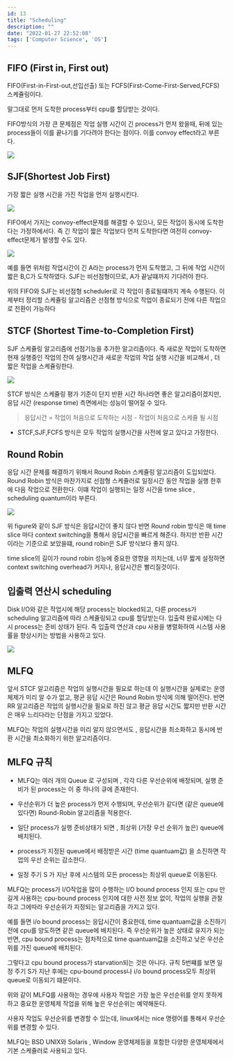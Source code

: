 ```yaml
---
id: 13
title: "Scheduling"
description: ""
date: "2022-01-27 22:52:08"
tags: ['Computer Science', 'OS']
---
```

## FIFO (First in, First out)
FIFO(First-in-First-out,선입선출) 또는 FCFS(First-Come-First-Served,FCFS) 스케쥴링이다. 

말그대로 먼저 도착한 process부터 cpu를 할당받는 것이다. 

FIFO방식의 가장 큰 문제점은 작업 실행 시간이 긴 process가 먼저 왔을때, 뒤에 있는 process들이 이를 끝나기를 기다려야 한다는 점이다. 이를 convoy effect라고 부른다. 

![](/images/os-scheduling-01.jpg)

## SJF(Shortest Job First)

가장 짧은 실행 시간을 가진 작업을 먼저 실행시킨다. 

![](/images/os-scheduling-02.jpg)

FIFO에서 가지는 convoy-effect문제를 해결할 수 있으나, 모든 작업이 동시에 도착한다는 가정하에서다. 즉 긴 작업이 짧은 작업보다 먼저 도착한다면 여전히 convoy-effect문제가 발생할 수도 있다. 

![](/images/os-scheduling-03.jpg)

예를 들면 위처럼 작업시간이 긴 A라는 process가 먼저 도착했고, 그 뒤에 작업 시간이 짧은 B,C가 도착하였다. SJF는 비선점형이므로, A가 끝날떄까지 기다려야 한다. 

위의 FIFO와 SJF는 비선점형 scheduler로 각 작업이 종료될떄까지 계속 수행된다. 이제부터 정리할 스케쥴링 알고리즘은 선점형 방식으로 작업이 종료되기 전에 다른 작업으로 전환이 가능하다 



## STCF (Shortest Time-to-Completion First)

SJF 스케쥴링 알고리즘에 선점기능을 추가한 알고리즘이다. 즉 새로운 작업이 도착하면 현재 실행중인 작업의 잔여 실행시간과 새로운 작업의 작업 실행 시간을 비교해서 , 더 짧은 작업을 스케쥴링한다. 

![](/images/os-scheduling-04.jpg)


STCF 방식은 스케쥴링 평가 기준이 단지 반환 시간 하나라면 좋은 알고리즘이겠지만, 응답 시간 (response time) 측면에서는 성능이 떨어질 수 있다. 

<blockquote>
응답시간 = 작업이 처음으로 도착하는 시점 - 작업이 처음으로 스케쥴 될 시점 
</blockquote>

- STCF,SJF,FCFS 방식은 모두 작업의 실행시간을 사전에 알고 있다고 가정한다. 
  
  
## Round Robin 

응답 시간 문제를 해결하기 위해서 Round Robin 스케쥴링 알고리즘이 도입되었다. Round Robin 방식은 마찬가지로 선점형 스케쥴러로 일정시간 동안 작업을 실행 한후에 다음 작업으로 전환한다. 이떄 작업이 실행되는 일정 시간을 time slice , scheduling quantum이라 부른다. 

![](/images/os-scheduling-05.jpg)

위 figure와 같이 SJF 방식은 응답시간이 좋지 않다 반면 Round robin 방식은 매 time slice 마다 context switching을 통해서 응답시간을 빠르게 해준다. 하지만 반환 시간이라는 기준으로 보았을떄, round robin은 SJF 방식보다 좋지 않다. 

time slice의 길이가 round robin 성능에 중요한 영향을 끼치는데, 너무 짧게 설정하면 context switching overhead가 커지나, 응답시간은 빨리질것이다. 

## 입출력 연산시 scheduling 

Disk I/O와 같은 작업시에 해당 process는 blocked되고, 다른 process가 scheduling 알고리즘에 따라 스케쥴링되고 cpu를 할당받는다. 입출력 완료시에는 다시 process는 준비 상태가 된다. 즉 입출력 연산과 cpu 사용을 병렬화하여 시스템 사용률을 향상시키는 방법을 사용하고 있다. 

![](/images/os-scheduling-06.jpg)

## MLFQ 

앞서 STCF 알고리즘은 작업의 실행시간을 필요로 하는데 이 실행시간을 실제로는 운영체제가 미리 알 수가 없고, 평균 응답 시간은 Round Robin 방식에 의해 떨어진다. 반면 RR 알고리즘은 작업의 실행시간을 필요로 하진 않고 평균 응답 시간도 짧지만 반환 시간은 매우 느리다라는 단점을 가지고 있었다. 

MLFQ는 작업의 실행시간을 미리 알지 않으면서도 , 응답시간을 최소화하고 동시에 반환 시간을 최소화하기 위한 알고리즘이다.

## MLFQ 규칙 

- MLFQ는 여러 개의 Queue 로 구성되며 , 각각 다른 우선순위에 배정되며, 실행 준비가 된 process는 이 중 하나의 큐에 존재한다. 

- 우선순위가 더 높은 process가 먼저 수행되며, 우선순위가 같다면 (같은 queue에 있다면)  Round-Robin 알고리즘을 적용한다. 

- 일단 process가 실행 준비상태가 되면 , 최상위 (가장 우선 순위가 높은) queue에 배치된다. 

- process가 지정된 queue에서 배정받은 시간 (time quantuam값) 을 소진하면 작업의 우선 순위는 감소한다. 

- 일정 주기 S 가 지난 후에 시스템의 모든 process는 최상위 queue로 이동된다. 

MLFQ는 process가 I/O작업을 많이 수행하는 I/O bound process 인지 또는 cpu 만 길게 사용하는 cpu-bound process 인지에 대한 사전 정보 없이, 작업의 실행을 관찰하고 그에따라 우선순위가 지정되는 알고리즘을 가지고 있다. 

예를 들면 i/o bound process는 응답시간이 중요한데, time quantuam값을 소진하기 전에 cpu를 양도하면 같은 queue에 배치된다. 즉 우선순위가 높은 상태로 유지가 되는 반면, cpu bound process는 점차적으로 time quantuam값을 소진하고 낮은 우선순위를 가진 queue에 배치된다. 

그렇다고 cpu bound process가 starvation되는 것은 아니다. 규칙 5번쨰를 보면 일정 주기 S가 지난 후에는 cpu-bound process나 i/o bound process모두 최상위 queue로 이동되기 떄문이다.

위와 같이 MLFQ를 사용하는 경우에 사용자 작업은 가장 높은 우선순위를 얻지 못하게 하고 중요한 운영체제 작업을 위해 높은 우선순위는 예약해둔다. 

사용자 작업도 우선순위를 변경할 수 있는데, linux에서는 nice 명령어를 통해서 우선순위를 변경할 수 있다. 

MLFQ는 BSD UNIX와 Solaris , Window 운영체제등을 포함한 다양한 운영체제에서 기본 스케쥴러로 사용되고 있다.